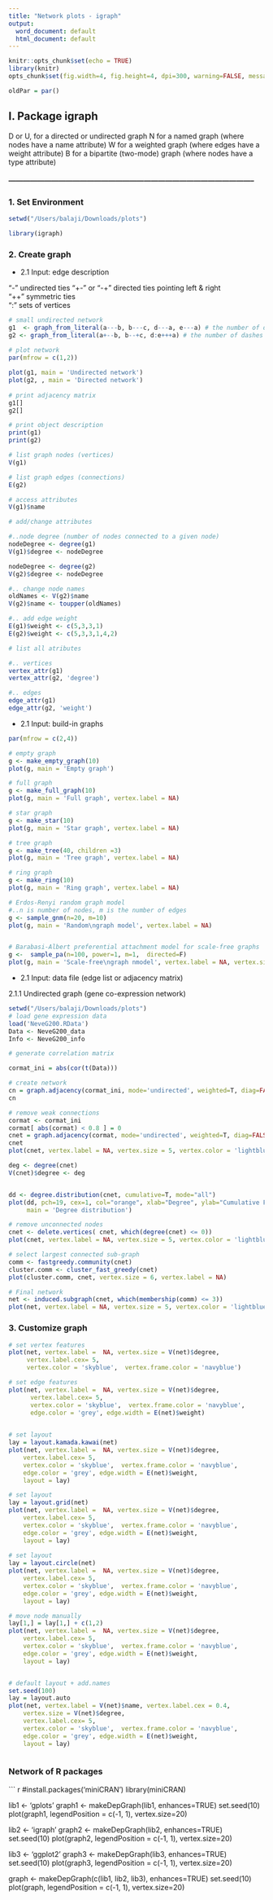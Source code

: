 ```yaml
---
title: "Network plots - igraph"
output:
  word_document: default
  html_document: default
---
```


```r
knitr::opts_chunk$set(echo = TRUE)
library(knitr)
opts_chunk$set(fig.width=4, fig.height=4, dpi=300, warning=FALSE, message=FALSE)
```
``` r
oldPar = par()
```

## I. Package igraph
D or U, for a directed or undirected graph
N for a named graph (where nodes have a name attribute)
W for a weighted graph (where edges have a weight attribute)
B for a bipartite (two-mode) graph (where nodes have a type attribute)


##### --------------------------------------------------------------------------------------------------------

### 1. Set Environment  

``` r
setwd("/Users/balaji/Downloads/plots")

library(igraph)

```

### 2. Create graph  

- 2.1 Input: edge description  

"-" undirected ties
"+-" or "-+"  directed ties pointing left & right  
"++"  symmetric ties  
":" sets of vertices

``` r

# small undirected network
g1  <- graph_from_literal(a---b, b---c, d---a, e---a) # the number of dashes doesn't matter
g2 <- graph_from_literal(a+--b, b--+c, d:e+++a) # the number of dashes doesn't matter
 
# plot network
par(mfrow = c(1,2))

plot(g1, main = 'Undirected network')
plot(g2, , main = 'Directed network')
    
# print adjacency matrix
g1[]
g2[]

# print object description
print(g1)
print(g2)

# list graph nodes (vertices)
V(g1)

# list graph edges (connections)
E(g2)

# access attributes
V(g1)$name

# add/change attributes

#..node degree (number of nodes connected to a given node)
nodeDegree <- degree(g1)
V(g1)$degree <- nodeDegree

nodeDegree <- degree(g2)
V(g2)$degree <- nodeDegree

#.. change node names
oldNames <- V(g2)$name
V(g2)$name <- toupper(oldNames)

#.. add edge weight
E(g1)$weight <- c(5,3,3,1)
E(g2)$weight <- c(5,3,3,1,4,2)

# list all atributes

#.. vertices
vertex_attr(g1)
vertex_attr(g2, 'degree')

#.. edges
edge_attr(g1)
edge_attr(g2, 'weight')

```

- 2.1 Input: build-in graphs  

``` r

par(mfrow = c(2,4))

# empty graph
g <- make_empty_graph(10)
plot(g, main = 'Empty graph')

# full graph
g <- make_full_graph(10)
plot(g, main = 'Full graph', vertex.label = NA)

# star graph
g <- make_star(10)
plot(g, main = 'Star graph', vertex.label = NA)

# tree graph
g <- make_tree(40, children =3)
plot(g, main = 'Tree graph', vertex.label = NA)

# ring graph
g <- make_ring(10)
plot(g, main = 'Ring graph', vertex.label = NA)

# Erdos-Renyi random graph model
#..n is number of nodes, m is the number of edges
g <- sample_gnm(n=20, m=10) 
plot(g, main = 'Random\ngraph model', vertex.label = NA)


# Barabasi-Albert preferential attachment model for scale-free graphs
g <-  sample_pa(n=100, power=1, m=1,  directed=F)
plot(g, main = 'Scale-free\ngraph nmodel', vertex.label = NA, vertex.size = 8)
```

- 2.1 Input: data file (edge list or adjacency matrix) 

2.1.1 Undirected graph (gene co-expression network)
``` r
setwd("/Users/balaji/Downloads/plots")
# load gene expression data
load('NeveG200.RData')
Data <- NeveG200_data
Info <- NeveG200_info

# generate correlation matrix

cormat_ini = abs(cor(t(Data)))

# create network
cn = graph.adjacency(cormat_ini, mode='undirected', weighted=T, diag=FALSE)
cn

# remove weak connections
cormat <- cormat_ini
cormat[ abs(cormat) < 0.8 ] = 0
cnet = graph.adjacency(cormat, mode='undirected', weighted=T, diag=FALSE)
cnet
plot(cnet, vertex.label = NA, vertex.size = 5, vertex.color = 'lightblue')

deg <- degree(cnet)
V(cnet)$degree <- deg


dd <- degree.distribution(cnet, cumulative=T, mode="all")
plot(dd, pch=19, cex=1, col="orange", xlab="Degree", ylab="Cumulative Frequency",
     main = 'Degree distribution')

# remove unconnected nodes
cnet <- delete.vertices( cnet, which(degree(cnet) <= 0))
plot(cnet, vertex.label = NA, vertex.size = 5, vertex.color = 'lightblue')

# select largest connected sub-graph
comm <- fastgreedy.community(cnet)
cluster.comm <- cluster_fast_greedy(cnet)
plot(cluster.comm, cnet, vertex.size = 6, vertex.label = NA)

# Final network
net <- induced.subgraph(cnet, which(membership(comm) <= 3))
plot(net, vertex.label = NA, vertex.size = 5, vertex.color = 'lightblue')

```

### 3. Customize graph

``` r

# set vertex features
plot(net, vertex.label =  NA, vertex.size = V(net)$degree,
     vertex.label.cex= 5, 
     vertex.color = 'skyblue',  vertex.frame.color = 'navyblue')

# set edge features   
plot(net, vertex.label =  NA, vertex.size = V(net)$degree,
      vertex.label.cex= 5, 
      vertex.color = 'skyblue',  vertex.frame.color = 'navyblue',
      edge.color = 'grey', edge.width = E(net)$weight)
        

# set layout
lay = layout.kamada.kawai(net)
plot(net, vertex.label =  NA, vertex.size = V(net)$degree,
    vertex.label.cex= 5, 
    vertex.color = 'skyblue',  vertex.frame.color = 'navyblue',
    edge.color = 'grey', edge.width = E(net)$weight,
    layout = lay)

# set layout
lay = layout.grid(net)
plot(net, vertex.label =  NA, vertex.size = V(net)$degree,
    vertex.label.cex= 5, 
    vertex.color = 'skyblue',  vertex.frame.color = 'navyblue',
    edge.color = 'grey', edge.width = E(net)$weight,
    layout = lay)
  
# set layout
lay = layout.circle(net)
plot(net, vertex.label =  NA, vertex.size = V(net)$degree,
    vertex.label.cex= 5, 
    vertex.color = 'skyblue',  vertex.frame.color = 'navyblue',
    edge.color = 'grey', edge.width = E(net)$weight,
    layout = lay)

# move node manually
lay[1,] = lay[1,] + c(1,2)
plot(net, vertex.label =  NA, vertex.size = V(net)$degree,
    vertex.label.cex= 5, 
    vertex.color = 'skyblue',  vertex.frame.color = 'navyblue',
    edge.color = 'grey', edge.width = E(net)$weight,
    layout = lay)


# default layout + add.names
set.seed(100)
lay = layout.auto
plot(net, vertex.label = V(net)$name, vertex.label.cex = 0.4,
    vertex.size = V(net)$degree,
    vertex.label.cex= 5, 
    vertex.color = 'skyblue',  vertex.frame.color = 'navyblue',
    edge.color = 'grey', edge.width = E(net)$weight,
    layout = lay)



```


### Network of R packages 

``` r

#install.packages('miniCRAN')
library(miniCRAN)

lib1 <- 'gplots'
graph1 <- makeDepGraph(lib1, enhances=TRUE)
set.seed(10)
plot(graph1, legendPosition = c(-1, 1), vertex.size=20)

lib2 <- 'igraph'
graph2 <- makeDepGraph(lib2, enhances=TRUE)
set.seed(10)
plot(graph2, legendPosition = c(-1, 1), vertex.size=20)

lib3 <- 'ggplot2'
graph3 <- makeDepGraph(lib3, enhances=TRUE)
set.seed(10)
plot(graph3, legendPosition = c(-1, 1), vertex.size=20)

graph <- makeDepGraph(c(lib1, lib2, lib3), enhances=TRUE)
set.seed(10)
plot(graph, legendPosition = c(-1, 1), vertex.size=20)


